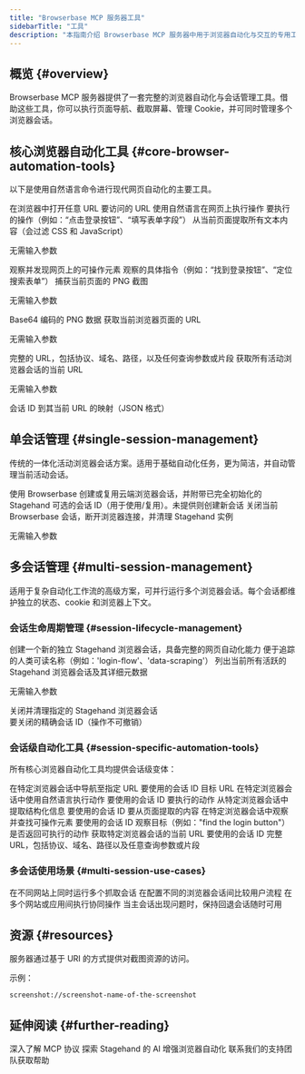 ```yaml
---
title: "Browserbase MCP 服务器工具"
sidebarTitle: "工具"
description: "本指南介绍 Browserbase MCP 服务器中用于浏览器自动化与交互的专用工具。"
---
```


## 概览 {#overview}

Browserbase MCP 服务器提供了一套完整的浏览器自动化与会话管理工具。借助这些工具，你可以执行页面导航、截取屏幕、管理 Cookie，并可同时管理多个浏览器会话。

## 核心浏览器自动化工具 {#core-browser-automation-tools}

以下是使用自然语言命令进行现代网页自动化的主要工具。

<Accordion title="browserbase_stagehand_navigate">
  在浏览器中打开任意 URL

  <ParamField path="url" type="string" required>
    要访问的 URL
  </ParamField>
</Accordion>

<Accordion title="browserbase_stagehand_act">
  使用自然语言在网页上执行操作

  <ParamField path="action" type="string" required>
    要执行的操作（例如：“点击登录按钮”、“填写表单字段”）
  </ParamField>
</Accordion>

<Accordion title="browserbase_stagehand_extract">
  从当前页面提取所有文本内容（会过滤 CSS 和 JavaScript）

  <Info>无需输入参数</Info>
</Accordion>

<Accordion title="browserbase_stagehand_observe">
  观察并发现网页上的可操作元素

  <ParamField path="instruction" type="string" required>
    观察的具体指令（例如：“找到登录按钮”、“定位搜索表单”）
  </ParamField>
</Accordion>

<Accordion title="browserbase_screenshot">
  捕获当前页面的 PNG 截图

  <Info>无需输入参数</Info>

  <ResponseField name="image" type="string">
    Base64 编码的 PNG 数据
  </ResponseField>
</Accordion>

<Accordion title="browserbase_stagehand_get_url">
  获取当前浏览器页面的 URL

  <Info>无需输入参数</Info>

  <ResponseField name="url" type="string">
    完整的 URL，包括协议、域名、路径，以及任何查询参数或片段
  </ResponseField>
</Accordion>

<Accordion title="browserbase_stagehand_get_all_urls">
  获取所有活动浏览器会话的当前 URL

  <Info>无需输入参数</Info>

  <ResponseField name="sessionUrls" type="object">
    会话 ID 到其当前 URL 的映射（JSON 格式）
  </ResponseField>
</Accordion>

## 单会话管理 {#single-session-management}

传统的一体化活动浏览器会话方案。适用于基础自动化任务，更为简洁，并自动管理当前活动会话。

<Accordion title="browserbase_session_create">
  使用 Browserbase 创建或复用云端浏览器会话，并附带已完全初始化的 Stagehand

  <ParamField path="sessionId" type="string">
    可选的会话 ID（用于使用/复用）。未提供则创建新会话
  </ParamField>
</Accordion>

<Accordion title="browserbase_session_close">
  关闭当前 Browserbase 会话，断开浏览器连接，并清理 Stagehand 实例

  <Info>无需输入参数</Info>
</Accordion>

## 多会话管理 {#multi-session-management}

适用于复杂自动化工作流的高级方案，可并行运行多个浏览器会话。每个会话都维护独立的状态、cookie 和浏览器上下文。

### 会话生命周期管理 {#session-lifecycle-management}

<Accordion title="multi_browserbase_stagehand_session_create">
  创建一个新的独立 Stagehand 浏览器会话，具备完整的网页自动化能力

  <ParamField path="name" type="string">
    便于追踪的人类可读名称（例如：'login-flow'、'data-scraping'）
  </ParamField>
</Accordion>

<Accordion title="multi_browserbase_stagehand_session_list">
  列出当前所有活跃的 Stagehand 浏览器会话及其详细元数据

  <Info>无需输入参数</Info>
</Accordion>

<Accordion title="multi_browserbase_stagehand_session_close">
  关闭并清理指定的 Stagehand 浏览器会话

  <ParamField path="sessionId" type="string" required>
    要关闭的精确会话 ID（操作不可撤销）
  </ParamField>
</Accordion>

### 会话级自动化工具 {#session-specific-automation-tools}

所有核心浏览器自动化工具均提供会话级变体：

<Accordion title="multi_browserbase_stagehand_navigate_session">
  在特定浏览器会话中导航至指定 URL

  <ParamField path="sessionId" type="string" required>
    要使用的会话 ID
  </ParamField>

  <ParamField path="url" type="string" required>
    目标 URL
  </ParamField>
</Accordion>

<Accordion title="multi_browserbase_stagehand_act_session">
  在特定浏览器会话中使用自然语言执行动作

  <ParamField path="sessionId" type="string" required>
    要使用的会话 ID
  </ParamField>

  <ParamField path="action" type="string" required>
    要执行的动作
  </ParamField>
</Accordion>

<Accordion title="multi_browserbase_stagehand_extract_session">
  从特定浏览器会话中提取结构化信息

  <ParamField path="sessionId" type="string" required>
    要使用的会话 ID
  </ParamField>

  <ParamField path="instruction" type="string" required>
    要从页面提取的内容
  </ParamField>
</Accordion>

<Accordion title="multi_browserbase_stagehand_observe_session">
  在特定浏览器会话中观察并查找可操作元素

  <ParamField path="sessionId" type="string" required>
    要使用的会话 ID
  </ParamField>

  <ParamField path="instruction" type="string" required>
    观察目标（例如："find the login button"）
  </ParamField>

  <ParamField path="returnAction" type="boolean">
    是否返回可执行的动作
  </ParamField>
</Accordion>

<Accordion title="multi_browserbase_stagehand_get_url_session">
  获取特定浏览器会话的当前 URL

  <ParamField path="sessionId" type="string" required>
    要使用的会话 ID
  </ParamField>

  <ResponseField name="url" type="string">
    完整 URL，包括协议、域名、路径以及任意查询参数或片段
  </ResponseField>
</Accordion>

### 多会话使用场景 {#multi-session-use-cases}

<CardGroup cols={2}>
  <Card title="并行数据采集" icon="globe">
    在不同网站上同时运行多个抓取会话
  </Card>

  <Card title="A/B 测试" icon="flask">
    在配置不同的浏览器会话间比较用户流程
  </Card>

  <Card title="跨站点操作" icon="link">
    在多个网站或应用间执行协同操作
  </Card>

  <Card title="备份会话" icon="shield">
    当主会话出现问题时，保持回退会话随时可用
  </Card>
</CardGroup>

## 资源 {#resources}

<Card title="Screenshot Resources" icon="camera">
  服务器通过基于 URI 的方式提供对截图资源的访问。

  示例：

  ```
  screenshot://screenshot-name-of-the-screenshot
  ```
</Card>

## 延伸阅读 {#further-reading}

<CardGroup cols={3}>
  <Card title="Model Context Protocol（MCP）文档" icon="book" href="https://modelcontextprotocol.io/introduction">
    深入了解 MCP 协议
  </Card>

  <Card title="Stagehand 文档" icon="robot" href="https://docs.stagehand.dev/">
    探索 Stagehand 的 AI 增强浏览器自动化
  </Card>

  <Card title="支持" icon="headset" href="mailto:support@browserbase.com">
    联系我们的支持团队获取帮助
  </Card>
</CardGroup>